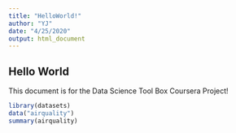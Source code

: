 ```yaml
---
title: "HelloWorld!"
author: "YJ"
date: "4/25/2020"
output: html_document
---
```

## Hello World
This document is for the Data Science Tool Box Coursera Project!

```r
library(datasets)
data("airquality")
summary(airquality)
```